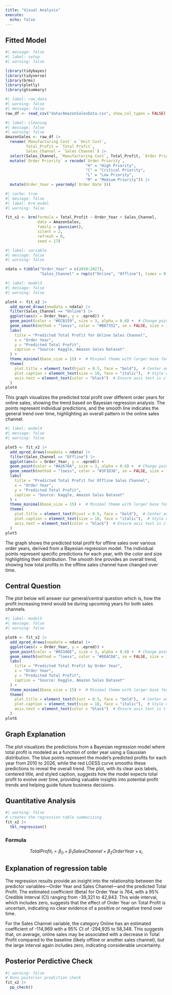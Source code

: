 ```yaml
---
title: "Visual Analysis"
execute: 
  echo: false
---
```


## Fitted Model

```r
#| message: false
#| label: setup
#| warning: false

library(tidybayes)
library(tidyverse)
library(brms)
library(plotly)
library(gtsummary)
```

```r
#| label: raw_data
#| warning: false
#| message: false
raw_df <- read_csv("data/AmazonSalesData.csv", show_col_types = FALSE)
```

```r
#| label: cleaning
#| message: false
#| warning: false
AmazonSales <- raw_df |>
  rename(`Manufacturing Cost` = `Unit Cost`,
         Total_Profit = `Total Profit`,
         Sales_Channel = `Sales Channel`) |>
  select(Sales_Channel, `Manufacturing Cost`, Total_Profit, `Order Priority`, `Order Date`) |> 
  mutate(`Order Priority` = recode(`Order Priority`,
                                   "H" = "High Priority",
                                   "C" = "Critical Priority",
                                   "L" = "Low Priority",
                                   "M" = "Medium Priority")) |>
  mutate(Order_Year = year(mdy(`Order Date`)))
```

```r
#| cache: true
#| message: false
#| label: brm_model
#| warning: false

fit_x2 <- brm(formula = Total_Profit ~ Order_Year + Sales_Channel,
              data = AmazonSales,
              family = gaussian(),
              silent = 2,
              refresh = 0,
              seed = 17)
```

```r
#| label: variable
#| message: false
#| warning: false

ndata = tibble("Order_Year" = c(2010:2027),
               "Sales_Channel" = rep(c("Online", "Offline"), times = 9))
```

```r
#| label: model3
#| message: false
#| warning: false

plot4 <- fit_x2 |>
  add_epred_draws(newdata = ndata) |>
  filter(Sales_Channel == "Online") |>
  ggplot(aes(x = Order_Year, y = .epred)) +
  geom_point(color = "#ECB159", size = 3, alpha = 0.6) +  # Change point color and size
  geom_smooth(method = "loess", color = "#B67352", se = FALSE, size = 1) +  # Smooth line customization
  labs(
    title = "Predicted Total Profit for Online Sales Channel",
    x = "Order Year",
    y = "Predicted Total Profit",
    caption = "Source: Kaggle, Amazon Sales Dataset"
  ) +
  theme_minimal(base_size = 15) +  # Minimal theme with larger base font size
  theme(
    plot.title = element_text(hjust = 0.5, face = "bold"),  # Center and bold title
    plot.caption = element_text(size = 10, face = "italic"),  # Style caption
    axis.text = element_text(color = "black")  # Ensure axis text is clear
  )
plot4
```

This graph visualizes the predicted total profit over different order years for online sales, showing the trend based on Bayesian regression analysis. The points represent individual predictions, and the smooth line indicates the general trend over time, highlighting an overall pattern in the online sales channel.

```r
#| label: model4
#| message: false
#| warning: false

plot5 <- fit_x2 |>
  add_epred_draws(newdata = ndata) |>
  filter(Sales_Channel == "Offline") |>
  ggplot(aes(x = Order_Year, y = .epred)) +
  geom_point(color = "#A2678A", size = 3, alpha = 0.6) +  # Change point color and size
  geom_smooth(method = "loess", color = "#3F1D38", se = FALSE, size = 1) +  # Smooth line customization
  labs(
    title = "Predicted Total Profit for Offline Sales Channel",
    x = "Order Year",
    y = "Predicted Total Profit",
    caption = "Source: Kaggle, Amazon Sales Dataset"
  ) +
  theme_minimal(base_size = 15) +  # Minimal theme with larger base font size
  theme(
    plot.title = element_text(hjust = 0.5, face = "bold"),  # Center and bold title
    plot.caption = element_text(size = 10, face = "italic"),  # Style caption
    axis.text = element_text(color = "black")  # Ensure axis text is clear
  )
plot5
```

The graph shows the predicted total profit for offline sales over various order years, derived from a Bayesian regression model. The individual points represent specific predictions for each year, with the color and size highlighting their distribution. The smooth line provides an overall trend, showing how total profits in the offline sales channel have changed over time.

## Central Question

The plot below will answer our general/central question which is, how the profit increasing trend would be during upcoming years for both sales channels.

```r
#| label: model5
#| message: false
#| warning: false

plot6 <- fit_x2 |>
  add_epred_draws(newdata = ndata) |>
  ggplot(aes(x = Order_Year, y = .epred)) +
  geom_point(color = "#03346E", size = 3, alpha = 0.6) +  # Change point color and size
  geom_smooth(method = "loess", color = "#6EACDA", se = FALSE, size = 1) +  # Smooth line customization
  labs(
    title = "Predicted Total Profit by Order Year",
    x = "Order Year",
    y = "Predicted Total Profit",
    caption = "Source: Kaggle, Amazon Sales Dataset"
  ) +
  theme_minimal(base_size = 15) +  # Minimal theme with larger base font size
  theme(
    plot.title = element_text(hjust = 0.5, face = "bold"),  # Center and bold title
    plot.caption = element_text(size = 10, face = "italic"),  # Style caption
    axis.text = element_text(color = "black")  # Ensure axis text is clear
  )
plot6
```

## Graph Explanation

The plot visualizes the predictions from a Bayesian regression model where total profit is modeled as a function of order year using a Gaussian distribution. The blue points represent the model's predicted profits for each year from 2010 to 2026, while the red LOESS curve smooths these predictions to reveal the overall trend. The plot, with its clear axis labels, centered title, and styled caption, suggests how the model expects total profit to evolve over time, providing valuable insights into potential profit trends and helping guide future business decisions.

## Quantitative Analysis

```r
#| warning: false
# creates the regression table summarizing 
fit_x2 |>
  tbl_regression()
```

### Formula
$$
TotalProfit_i = \beta_0 + \beta_1SalesChannel + \beta_2OrderYear + \epsilon_i
$$

## Explanation of regression table

The regression results provide an insight into the relationship between the predictor variables—Order Year and Sales Channel—and the predicted Total Profit. The estimated coefficient (Beta) for Order Year is 764, with a 95% Credible Interval (CI) ranging from -39,321 to 42,843. This wide interval, which includes zero, suggests that the effect of Order Year on Total Profit is uncertain, indicating no clear evidence of a positive or negative trend over time.

For the Sales Channel variable, the category Online has an estimated coefficient of -114,969 with a 95% CI of -294,935 to 58,348. This suggests that, on average, online sales may be associated with a decrease in Total Profit compared to the baseline (likely offline or another sales channel), but the large interval again includes zero, indicating considerable uncertainty. 

## Posterior Perdictive Check

```r
#| warning: false
# Runs posterior prediction check
fit_x2 |>
  pp_check()
```

